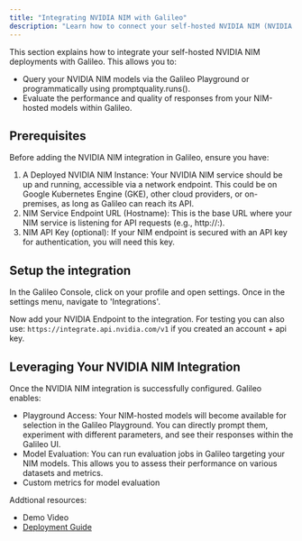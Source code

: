 ```yaml
---
title: "Integrating NVIDIA NIM with Galileo"
description: "Learn how to connect your self-hosted NVIDIA NIM (NVIDIA Inference Microservices) to Galileo Evaluate for comprehensive LLM performance assessment, playground experimentation, and enhanced generative AI model capabilities."
---
```


This section explains how to integrate your self-hosted NVIDIA NIM deployments with Galileo. This allows you to:
- Query your NVIDIA NIM models via the Galileo Playground or programmatically using promptquality.runs().
- Evaluate the performance and quality of responses from your NIM-hosted models within Galileo.

## Prerequisites
Before adding the NVIDIA NIM integration in Galileo, ensure you have:

1. A Deployed NVIDIA NIM Instance: Your NVIDIA NIM service should be up and running, accessible via a network endpoint. This could be on Google Kubernetes Engine (GKE), other cloud providers, or on-premises, as long as Galileo can reach its API.
2. NIM Service Endpoint URL (Hostname): This is the base URL where your NIM service is listening for API requests (e.g., http://<your-nim-ip-or-domain>:<port>).
3. NIM API Key (optional): If your NIM endpoint is secured with an API key for authentication, you will need this key.

## Setup the integration

In the Galileo Console, click on your profile and open settings.
Once in the settings menu, navigate to 'Integrations'.

Now add your NVIDIA Endpoint to the integration. For testing you can also use:
`https://integrate.api.nvidia.com/v1` if you created an account + api key.


## Leveraging Your NVIDIA NIM Integration
Once the NVIDIA NIM integration is successfully configured. Galileo enables:

- Playground Access: Your NIM-hosted models will become available for selection in the Galileo Playground. You can directly prompt them, experiment with different parameters, and see their responses within the Galileo UI.
- Model Evaluation: You can run evaluation jobs in Galileo targeting your NIM models. This allows you to assess their performance on various datasets and metrics.
- Custom metrics for model evaluation


Addtional resources:
- Demo Video
- [Deployment Guide](https://docs.nvidia.com/nim/large-language-models/latest/getting-started.html)